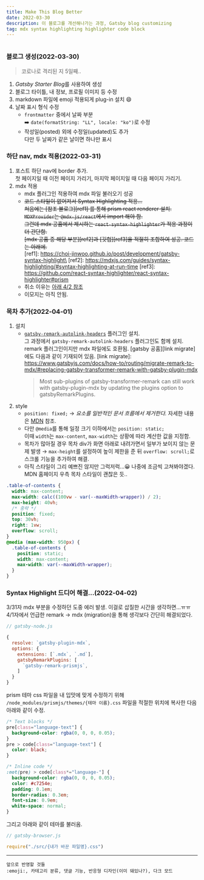 ```yaml
---
title: Make This Blog Better
date: 2022-03-30
description: 이 블로그를 개선해나가는 과정, Gatsby blog customizing
tag: mdx syntax highlighting highlighter code block
---
```


```toc

```

### 블로그 생성(2022-03-30)

> 코로나로 격리된 지 5일째..

1. *Gatsby Starter Blog*를 사용하여 생성
1. 블로그 타이틀, 내 정보, 프로필 이미지 등 수정
1. markdown 파일에 emoji 적용되게 plug-in 설치 :smile:
1. 날짜 표시 형식 수정
   - `frontmatter` 중에서 날짜 부분  
      :arrow_right: `date(formatString: "LL", locale: "ko")`로 수정
   - 작성일(posted) 외에 수정일(updated)도 추가  
      다만 두 날짜가 같은 날이면 하나만 표시

### 하단 nav, mdx 적용(2022-03-31)

1. 포스트 하단 nav에 border 추가.  
   첫 페이지일 때 이전 페이지 가리기, 마지막 페이지일 때 다음 페이지 가리기.
1. mdx 적용
   - mdx 플러그인 적용하여 mdx 파일 불러오기 성공
   - ~~코드 스타일이 없어져서 Syntax Highlighting 적용...  
      처음에는 [참조 블로그][ref1] 를 통해 prism react renderer 설치. `MDXProvider`는 `@mdx-js/react`에서 import 해야 함.  
      그런데 mdx 공홈에서 제시하는 `react-syntax-highlighter`가 적용 과정이 더 간단함.  
      [mdx 공홈 중 해당 부분][ref2]과 [깃헙][ref3]을 적절히 조합하여 성공. 코드는 아래에.~~  
      [ref1]: https://choi-jinwoo.github.io/post/development/gatsby-syntax-highlight\
     [ref2]: https://mdxjs.com/guides/syntax-highlighting/#syntax-highlighting-at-run-time
     [ref3]: https://github.com/react-syntax-highlighter/react-syntax-highlighter#prism
   - 취소 이유는 [아래 4/2 참조](/make-this-blog-better#syntax-highlight-드디어-해결2022-04-02)
   - 이모지는 아직 안됨.

### 목차 추가(2022-04-01)

1. 설치
   - [`gatsby-remark-autolink-headers`](https://www.gatsbyjs.com/plugins/gatsby-remark-table-of-contents/) 플러그인 설치.  
     그 과정에서 `gatsby-remark-autolink-headers` 플러그인도 함께 설치.  
     remark 플러그인이지만 mdx 파일에도 호환됨. [gatsby 공홈][link migrate]에도 다음과 같이 기재되어 있음.
     [link migrate]: https://www.gatsbyjs.com/docs/how-to/routing/migrate-remark-to-mdx/#replacing-gatsby-transformer-remark-with-gatsby-plugin-mdx
     > Most sub-plugins of gatsby-transformer-remark can still work with gatsby-plugin-mdx by updating the plugins option to gatsbyRemarkPlugins.
1. style
   - `position: fixed;` → _요소를 일반적인 문서 흐름에서 제거한다._ 자세한 내용은 [MDN](https://developer.mozilla.org/ko/docs/Web/CSS/position) 참조.
   - 다만 `@media`를 통해 일정 크기 이하에서는 `position: static;`  
     이때 `width`는 `max-content`, `max-width`는 상황에 따라 계산한 값을 지정함.
   - 목차가 많아질 경우 목차 div가 화면 아래로 내려가면서 일부가 보이지 않는 문제 발생 → `max-height`를 설정하여 높이 제한을 준 뒤 `overflow: scroll;`로 스크롤 기능을 추가하여 해결.
   - 아직 스타일이 그리 예쁘진 않지만 그럭저럭...😀 나중에 조금씩 고쳐봐야겠다. MDN 홈페이지 우측 목차 스타일이 괜찮은 듯..

```css
.table-of-contents {
  width: max-content;
  max-width: calc((100vw - var(--maxWidth-wrapper)) / 2);
  max-height: 40vh;
  /* 중략 */
  position: fixed;
  top: 30vh;
  right: 1vw;
  overflow: scroll;
}
@media (max-width: 950px) {
  .table-of-contents {
    position: static;
    width: max-content;
    max-width: var(--maxWidth-wrapper);
  }
}
```

### Syntax Highlight 드디어 해결...(2022-04-02)

3/31자 mdx 부분을 수정하던 도중 에러 발생. 이걸로 삽질한 시간을 생각하면...ㅠㅠ  
4/1자에서 언급한 remark → mdx (migration)을 통해 생각보다 간단히 해결되었다.

```js
// gatsby-node.js

{
  resolve: `gatsby-plugin-mdx`,
  options: {
    extensions: [`.mdx`, `.md`],
    gatsbyRemarkPlugins: [
      `gatsby-remark-prismjs`,
    ]
  }
}
```
prism 테마 css 파일을 내 입맛에 맞게 수정하기 위해 
`/node_modules/prismjs/themes/{테마 이름}.css` 파일을 적절한 위치에 복사한 다음  
아래와 같이 수정.

```css
/* Text blocks */
pre[class="language-text"] {
  background-color: rgba(0, 0, 0, 0.05);
}
pre > code[class="language-text"] {
  color: black;
}

/* Inline code */
:not(pre) > code[class*="language-"] {
  background-color: rgba(0, 0, 0, 0.05);
  color: #c7254e;
  padding: 0.1em;
  border-radius: 0.3em;
  font-size: 0.9em;
  white-space: normal;
}
```
그리고 아래와 같이 테마를 불러옴.
```js
// gatsby-browser.js

require("./src/{내가 바꾼 파일명}.css")
```
---

    앞으로 반영할 것들
    :emoji:, 카테고리 분류, 댓글 기능, 반응형 디자인(이미 돼있나?), 다크 모드
